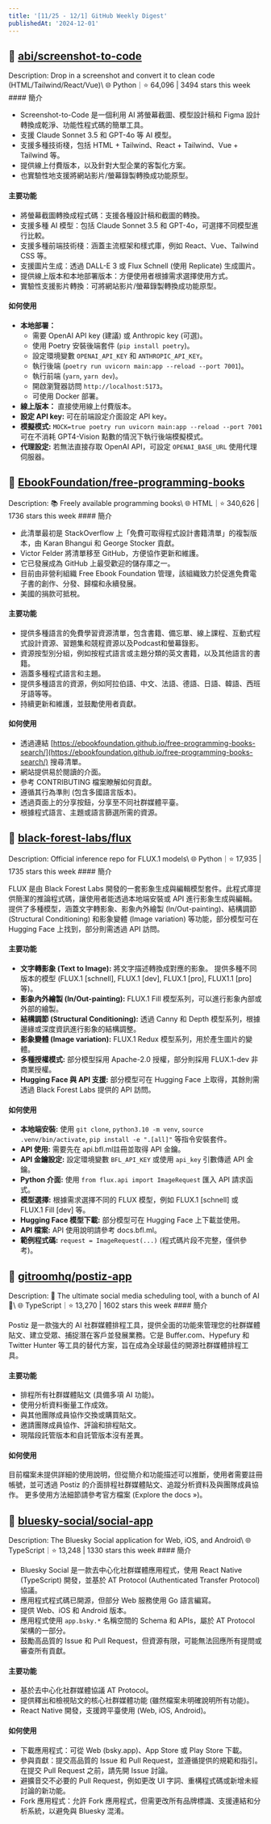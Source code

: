 ```yaml
---
title: '[11/25 - 12/1] GitHub Weekly Digest'
publishedAt: '2024-12-01'
---
```

## 📌 [abi/screenshot-to-code](https://github.com/abi/screenshot-to-code)
<Callout>
    Description: Drop in a screenshot and convert it to clean code (HTML/Tailwind/React/Vue)\
    🌐 Python｜⭐️ 64,096 | 3494 stars this week
</Callout>
    #### 簡介

* Screenshot-to-Code 是一個利用 AI 將螢幕截圖、模型設計稿和 Figma 設計轉換成乾淨、功能性程式碼的簡單工具。
* 支援 Claude Sonnet 3.5 和 GPT-4o 等 AI 模型。
* 支援多種技術棧，包括 HTML + Tailwind、React + Tailwind、Vue + Tailwind 等。
* 提供線上付費版本，以及針對大型企業的客製化方案。
* 也實驗性地支援將網站影片/螢幕錄製轉換成功能原型。


#### 主要功能

* 將螢幕截圖轉換成程式碼：支援各種設計稿和截圖的轉換。
* 支援多種 AI 模型：包括 Claude Sonnet 3.5 和 GPT-4o，可選擇不同模型進行比較。
* 支援多種前端技術棧：涵蓋主流框架和樣式庫，例如 React、Vue、Tailwind CSS 等。
* 支援圖片生成：透過 DALL-E 3 或 Flux Schnell (使用 Replicate) 生成圖片。
* 提供線上版本和本地部署版本：方便使用者根據需求選擇使用方式。
* 實驗性支援影片轉換：可將網站影片/螢幕錄製轉換成功能原型。


#### 如何使用

* **本地部署：**
    *  需要 OpenAI API key (建議) 或 Anthropic key (可選)。
    *  使用 Poetry 安裝後端套件 (`pip install poetry`)。
    *  設定環境變數 `OPENAI_API_KEY` 和 `ANTHROPIC_API_KEY`。
    *  執行後端 (`poetry run uvicorn main:app --reload --port 7001`)。
    *  執行前端 (`yarn`, `yarn dev`)。
    *  開啟瀏覽器訪問 `http://localhost:5173`。
    *  可使用 Docker 部署。
* **線上版本：**  直接使用線上付費版本。
* **設定 API key:**  可在前端設定介面設定 API key。
* **模擬模式:**  `MOCK=true poetry run uvicorn main:app --reload --port 7001` 可在不消耗 GPT4-Vision 點數的情況下執行後端模擬模式。
* **代理設定:**  若無法直接存取 OpenAI API，可設定 `OPENAI_BASE_URL` 使用代理伺服器。
## 📌 [EbookFoundation/free-programming-books](https://github.com/EbookFoundation/free-programming-books)
<Callout>
    Description: 📚 Freely available programming books\
    🌐 HTML｜⭐️ 340,626 | 1736 stars this week
</Callout>
    #### 簡介

*  此清單最初是 StackOverflow 上「免費可取得程式設計書籍清單」的複製版本，由 Karan Bhangui 和 George Stocker 貢獻。
*  Victor Felder 將清單移至 GitHub，方便協作更新和維護。
*  它已發展成為 GitHub 上最受歡迎的儲存庫之一。
*  目前由非營利組織 Free Ebook Foundation 管理，該組織致力於促進免費電子書的創作、分發、歸檔和永續發展。
*  美國的捐款可抵稅。


#### 主要功能

*  提供多種語言的免費學習資源清單，包含書籍、備忘單、線上課程、互動式程式設計資源、習題集和競程資源以及Podcast和螢幕錄影。
*  資源按型別分組，例如按程式語言或主題分類的英文書籍，以及其他語言的書籍。
*  涵蓋多種程式語言和主題。
*  提供多種語言的資源，例如阿拉伯語、中文、法語、德語、日語、韓語、西班牙語等等。
*  持續更新和維護，並鼓勵使用者貢獻。


#### 如何使用

*  透過連結 [https://ebookfoundation.github.io/free-programming-books-search/](https://ebookfoundation.github.io/free-programming-books-search/) 搜尋清單。
*  網站提供易於閱讀的介面。
*  參考 CONTRIBUTING 檔案瞭解如何貢獻。
*  遵循其行為準則 (包含多國語言版本)。
*  透過頁面上的分享按鈕，分享至不同社群媒體平臺。
*  根據程式語言、主題或語言篩選所需的資源。
## 📌 [black-forest-labs/flux](https://github.com/black-forest-labs/flux)
<Callout>
    Description: Official inference repo for FLUX.1 models\
    🌐 Python｜⭐️ 17,935 | 1735 stars this week
</Callout>
    #### 簡介

FLUX 是由 Black Forest Labs 開發的一套影象生成與編輯模型套件。此程式庫提供簡潔的推論程式碼，讓使用者能透過本地端安裝或 API 進行影象生成與編輯。  提供了多種模型，涵蓋文字轉影象、影象內外繪製 (In/Out-painting)、結構調節 (Structural Conditioning) 和影象變體 (Image variation) 等功能，部分模型可在 Hugging Face 上找到，部分則需透過 API 訪問。


#### 主要功能

* **文字轉影象 (Text to Image):** 將文字描述轉換成對應的影象。  提供多種不同版本的模型 (FLUX.1 [schnell], FLUX.1 [dev], FLUX.1 [pro], FLUX1.1 [pro] 等)。
* **影象內外繪製 (In/Out-painting):**  FLUX.1 Fill 模型系列，可以進行影象內部或外部的繪製。
* **結構調節 (Structural Conditioning):**  透過 Canny 和 Depth 模型系列，根據邊緣或深度資訊進行影象的結構調整。
* **影象變體 (Image variation):** FLUX.1 Redux 模型系列，用於產生圖片的變體。
* **多種授權模式:**  部分模型採用 Apache-2.0 授權，部分則採用 FLUX.1-dev 非商業授權。
* **Hugging Face 與 API 支援:** 部分模型可在 Hugging Face 上取得，其餘則需透過 Black Forest Labs 提供的 API 訪問。


#### 如何使用

* **本地端安裝:** 使用 `git clone`, `python3.10 -m venv`, `source .venv/bin/activate`, `pip install -e ".[all]"` 等指令安裝套件。
* **API 使用:**  需要先在 api.bfl.ml註冊並取得 API 金鑰。
* **API 金鑰設定:**  設定環境變數 `BFL_API_KEY` 或使用 `api_key` 引數傳遞 API 金鑰。
* **Python 介面:** 使用 `from flux.api import ImageRequest` 匯入 API 請求函式。
* **模型選擇:**  根據需求選擇不同的 FLUX 模型，例如 FLUX.1 [schnell] 或 FLUX.1 Fill [dev] 等。
* **Hugging Face 模型下載:** 部分模型可在 Hugging Face 上下載並使用。
* **API 檔案:**  API 使用說明請參考 docs.bfl.ml。
* **範例程式碼:**  `request = ImageRequest(...)`  (程式碼片段不完整，僅供參考)。
## 📌 [gitroomhq/postiz-app](https://github.com/gitroomhq/postiz-app)
<Callout>
    Description: 📨 The ultimate social media scheduling tool, with a bunch of AI 🤖\
    🌐 TypeScript｜⭐️ 13,270 | 1602 stars this week
</Callout>
    #### 簡介

Postiz 是一款強大的 AI 社群媒體排程工具，提供全面的功能來管理您的社群媒體貼文、建立受眾、捕捉潛在客戶並發展業務。它是 Buffer.com、Hypefury 和 Twitter Hunter 等工具的替代方案，旨在成為全球最佳的開源社群媒體排程工具。


#### 主要功能

* 排程所有社群媒體貼文 (具備多項 AI 功能)。
* 使用分析資料衡量工作成效。
* 與其他團隊成員協作交換或購買貼文。
* 邀請團隊成員協作、評論和排程貼文。
* 現階段託管版本和自託管版本沒有差異。


#### 如何使用

目前檔案未提供詳細的使用說明，但從簡介和功能描述可以推斷，使用者需要註冊帳號，並可透過 Postiz 的介面排程社群媒體貼文、追蹤分析資料及與團隊成員協作。  更多使用方法細節請參考官方檔案 (Explore the docs »)。
## 📌 [bluesky-social/social-app](https://github.com/bluesky-social/social-app)
<Callout>
    Description: The Bluesky Social application for Web, iOS, and Android\
    🌐 TypeScript｜⭐️ 13,248 | 1330 stars this week
</Callout>
    #### 簡介

* Bluesky Social 是一款去中心化社群媒體應用程式，使用 React Native (TypeScript) 開發，並基於 AT Protocol (Authenticated Transfer Protocol) 協議。
* 應用程式程式碼已開源，但部分 Web 服務使用 Go 語言編寫。
* 提供 Web、iOS 和 Android 版本。
*  應用程式使用 `app.bsky.*` 名稱空間的 Schema 和 APIs，屬於 AT Protocol 架構的一部分。
* 鼓勵高品質的 Issue 和 Pull Request，但資源有限，可能無法回應所有提問或審查所有貢獻。


#### 主要功能

*  基於去中心化社群媒體協議 AT Protocol。
*  提供釋出和檢視貼文的核心社群媒體功能 (雖然檔案未明確說明所有功能)。
*  React Native 開發，支援跨平臺使用 (Web, iOS, Android)。


#### 如何使用

*  下載應用程式：可從 Web (bsky.app)、App Store 或 Play Store 下載。
*  參與貢獻：提交高品質的 Issue 和 Pull Request，並遵循提供的規範和指引。  在提交 Pull Request 之前，請先開 Issue 討論。
*  避擴音交不必要的 Pull Request，例如更改 UI 字詞、重構程式碼或新增未經討論的新功能。
*  Fork 應用程式：允許 Fork 應用程式，但需更改所有品牌標識、支援連結和分析系統，以避免與 Bluesky 混淆。
